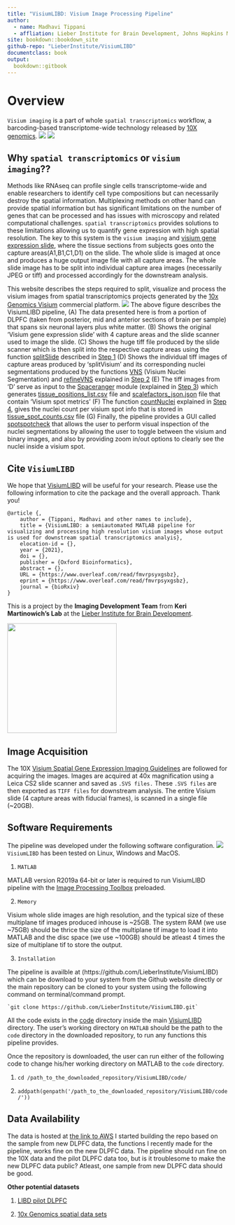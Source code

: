 ```yaml
---
title: "VisiumLIBD: Visium Image Processing Pipeline"
author: 
  - name: Madhavi Tippani
  - affliation: Lieber Institute for Brain Development, Johns Hopkins Medical Campus
site: bookdown::bookdown_site
github-repo: "LieberInstitute/VisiumLIBD"
documentclass: book
output:
  bookdown::gitbook
---
```


# Overview {-}

`Visium imaging` is a part of whole `spatial transcriptomics` workflow, a barcoding-based transcriptome-wide technology released by [10X genomics](https://www.10xgenomics.com).
\centering
![](images/visium_imaging.png)
\centering
![](images/visium_spot.png)

## Why `spatial transcriptomics` or `visium imaging`?? {-}
Methods like RNAseq can profile single cells transcriptome-wide and enable researchers to identify cell type compositions but can necessarily destroy the spatial information. Multiplexing methods on other hand can provide spatial information but has significant limitations on the number of genes that can be processed and has issues with microscopy and related computational challenges. `spatial transcriptomics` provides solutions to these limitations allowing us to quantify gene expression with high spatial resolution. The key to this system is the `visium imaging` and [visium gene expression slide](https://www.10xgenomics.com/products/spatial-gene-expression), where the tissue sections from subjects goes onto the capture areas(A1,B1,C1,D1) on the slide. The whole slide is imaged at once and produces a huge output image file with all capture areas. The whole slide image has to be split into individual capture area images (necessarily JPEG or tiff) and processed accordingly for the downstream analysis. 

This website describes the steps required to split, visualize and process the visium images from spatial transcriptomics projects generated by the [10x Genomics  Visium](https://www.10xgenomics.com/spatial-transcriptomics) commercial platform.
\centering
![](images/VisiumLIBD.png)
The above figure describes the VisiumLIBD pipeline, (A) The data presented here is from a portion of DLPFC (taken from posterior, mid and anterior sections of brain per sample) that spans six neuronal layers plus white matter. (B) Shows the original 'Visium gene expression slide' with 4 capture areas and the slide scanner used to image the slide. (C) Shows the huge tiff file produced by the slide scanner which is then split into the respective capture areas using the function [splitSlide](https://github.com/LieberInstitute/VisiumLIBD/blob/main/code/split.m) described in [Step 1](https://github.com/LieberInstitute/VisiumLIBD/blob/main/Step1.Rmd) (D) Shows the individual tiff images of capture areas produced by 'splitVisium' and its corresponding nuclei segmentations produced by the functions [VNS](https://github.com/LieberInstitute/VisiumLIBD/blob/main/code/VNS.m) (Visium Nuclei Segmentation) and [refineVNS](https://github.com/LieberInstitute/VisiumLIBD/blob/main/code/refineVNS.m) explained in [Step 2](https://github.com/LieberInstitute/VisiumLIBD/blob/main/Step2.Rmd) (E) The tiff images from 'D' serve as input to the [Spaceranger](https://support.10xgenomics.com/spatial-gene-expression/software/pipelines/latest/using/count) module (explained in [Step 3](https://github.com/LieberInstitute/VisiumLIBD/blob/main/Step3.Rmd)) which generates [tissue_positions_list.csv](https://github.com/LieberInstitute/VisiumLIBD/blob/main/pipeline_outputs/spaceranger/tissue_positions_list.csv) file and [scalefactors_json.json](https://github.com/LieberInstitute/VisiumLIBD/blob/main/pipeline_outputs/spaceranger/scalefactors_json.json) file that contain 'Visium spot metrics' (F) The function [countNuclei](https://github.com/LieberInstitute/VisiumLIBD/blob/main/code/countNuclei.m) explained in [Step 4](https://github.com/LieberInstitute/VisiumLIBD/blob/main/Step4.Rmd), gives the nuclei count per visium spot info that is stored in [tissue_spot_counts.csv](https://github.com/LieberInstitute/VisiumLIBD/blob/main/pipeline_outputs/spotspotcheck/tissue_spot_counts.csv) file (G) Finally, the pipeline provides a GUI called [spotspotcheck](https://github.com/LieberInstitute/VisiumLIBD/blob/main/code/spotspotcheck.m) that allows the user to perform visual inspection of the nuclei segmentations by allowing the user to toggle between the visium and binary images, and also by providing zoom in/out options to clearly see the nuclei inside a visium spot. 

## Cite `VisiumLIBD` {-}
We hope that [VisiumLIBD](http://research.libd.org/VisiumLIBD/) will be useful for your research. Please use the following information to cite the package and the overall approach. Thank you!

```
@article {,
	author = {Tippani, Madhavi and other names to include},
	title = {VisiumLIBD: a semiautomated MATLAB pipeline for visualizing and processing high resolution visium images whose output is used for downstream spatial transcriptomics analyis},
	elocation-id = {},
	year = {2021},
	doi = {},
	publisher = {Oxford Bioinformatics},
	abstract = {},
	URL = {https://www.overleaf.com/read/fmvrpsyxgsbz},
	eprint = {https://www.overleaf.com/read/fmvrpsyxgsbz},
	journal = {bioRxiv}
}
```

This is a project by the **Imaging Development Team** from **Keri Martinowich's Lab** at the [Lieber Institute for Brain Development](https://www.libd.org/).

<img src="http://lcolladotor.github.io/img/LIBD_logo.jpg" width="250px">

## Image Acquisition {-}
The 10X [Visium Spatial Gene Expression Imaging Guidelines](https://support.10xgenomics.com/spatial-gene-expression/imaging/doc/technical-note-visium-spatial-gene-expression-imaging-guidelines) are followed for acquiring the images. Images are acquired at 40x magnification using a Leica CS2 slide scanner and saved as `.SVS files.` These `.SVS files` are then exported as `TIFF files` for downstream analysis. The entire Visium slide (4 capture areas with fiducial frames), is scanned in a single file (~20GB).

## Software Requirements {-}
The pipeline was developed under the following software configuration.
\centering
![](images/Software_Configuration.png)
`VisiumLIBD` has been tested on Linux, Windows and MacOS.

1. `MATLAB` 

MATLAB version R2019a 64-bit or later is required to run VisiumLIBD pipeline with the [Image Processing Toolbox](https://www.mathworks.com/products/image.html) preloaded. 

2. `Memory` 

Visium whole slide images are high resolution, and the typical size of these multiplane tif images produced inhouse is ~25GB. The system RAM (we use ~75GB) should be thrice the size of the multiplane tif image to load it into MATLAB and the disc space (we use ~100GB) should be atleast 4 times the size of multiplane tif to store the output.

3. `Installation` 

The pipeline is availble at (https://github.com/LieberInstitute/VisiumLIBD) which can be download to your system from the Github website directly or the main repository can be cloned to your system using the following command on terminal/command prompt.

    `git clone https://github.com/LieberInstitute/VisiumLIBD.git`

All the code exists in the [code](https://github.com/LieberInstitute/VisiumLIBD/tree/main/code) directory inside the main [VisiumLIBD](https://github.com/LieberInstitute/VisiumLIBD) directory. 
The user's working directory on `MATLAB` should be the path to the `code` directory in the downloaded repository, to run any functions this pipeline provides. 

Once the repository is downloaded, the user can run either of the following code to change his/her working directory on MATLAB to the `code` directory.

1. `cd /path_to_the_downloaded_repository/VisiumLIBD/code/`

2. `addpath(genpath('/path_to_the_downloaded_repository/VisiumLIBD/code/'))`

## Data Availability {-}
The data is hosted at [the link to AWS](https://github.com/LieberInstitute/spatialLIBD#raw-data)
I started building the repo based on the sample from new DLPFC data, the functions I recently made for the pipeline, works fine on the new DLPFC data. The pipeline should run fine on the 10X data and the pilot DLPFC data too, but is it troublesome to make the new DLPFC data public? Atleast, one sample from new DLPFC data should be good.  

**Other potential datasets** 

1. [LIBD pilot DLPFC](https://github.com/LieberInstitute/spatialLIBD#raw-data)

2. [10x Genomics spatial data sets](https://support.10xgenomics.com/spatial-gene-expression/datasets) 




